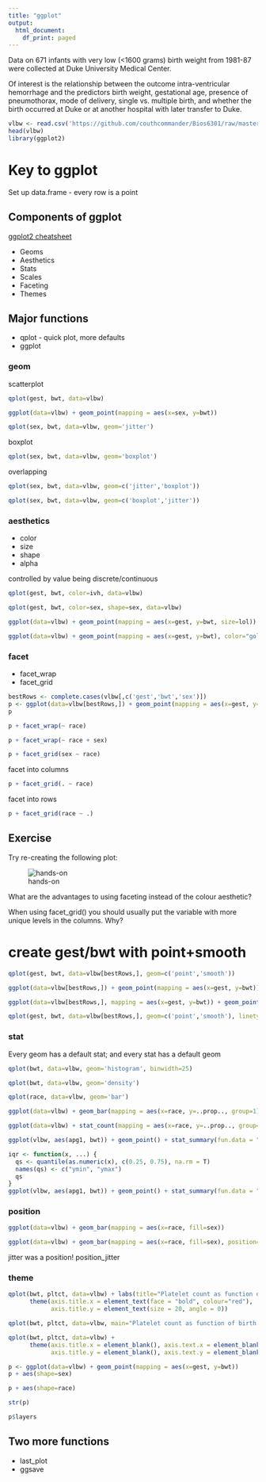 ```yaml
---
title: "ggplot"
output:
  html_document:
    df_print: paged
---
```


Data on 671 infants with very low (<1600 grams) birth weight from 1981-87 were collected at Duke University Medical Center.

Of interest is the relationship between the outcome intra-ventricular hemorrhage and the predictors birth weight, gestational age, presence of pneumothorax, mode of delivery, single vs. multiple birth, and whether the birth occurred at Duke or at another hospital with later transfer to Duke.

```r
vlbw <- read.csv('https://github.com/couthcommander/Bios6301/raw/master/datasets/vlbw.csv', row.names=1)
head(vlbw)
library(ggplot2)
```

# Key to ggplot

Set up data.frame - every row is a point

## Components of ggplot

[ggplot2 cheatsheet](https://www.rstudio.com/wp-content/uploads/2016/11/ggplot2-cheatsheet-2.1.pdf)

* Geoms
* Aesthetics
* Stats
* Scales
* Faceting
* Themes

## Major functions

* qplot - quick plot, more defaults
* ggplot

### geom

scatterplot

```r
qplot(gest, bwt, data=vlbw)
```

```r
ggplot(data=vlbw) + geom_point(mapping = aes(x=sex, y=bwt))
```

```r
qplot(sex, bwt, data=vlbw, geom='jitter')
```

boxplot

```r
qplot(sex, bwt, data=vlbw, geom='boxplot')
```

overlapping

```r
qplot(sex, bwt, data=vlbw, geom=c('jitter','boxplot'))
```

```r
qplot(sex, bwt, data=vlbw, geom=c('boxplot','jitter'))
```

### aesthetics

* color
* size
* shape
* alpha

controlled by value being discrete/continuous

```r
qplot(gest, bwt, color=ivh, data=vlbw)
```

```r
qplot(gest, bwt, color=sex, shape=sex, data=vlbw)
```

```r
ggplot(data=vlbw) + geom_point(mapping = aes(x=gest, y=bwt, size=lol))
```

```r
ggplot(data=vlbw) + geom_point(mapping = aes(x=gest, y=bwt), color="gold")
```

### facet

* facet_wrap
* facet_grid

```r
bestRows <- complete.cases(vlbw[,c('gest','bwt','sex')])
p <- ggplot(data=vlbw[bestRows,]) + geom_point(mapping = aes(x=gest, y=bwt))
p
```

```r
p + facet_wrap(~ race)
```

```r
p + facet_wrap(~ race + sex)
```

```r
p + facet_grid(sex ~ race)
```

facet into columns

```r
p + facet_grid(. ~ race)
```

facet into rows

```r
p + facet_grid(race ~ .)
```

## Exercise

Try re-creating the following plot:

![hands-on](https://github.com/couthcommander/Bios6301/blob/master/slides/images/ggplot_handson.png?raw=true)

What are the advantages to using faceting instead of the colour aesthetic?

When using facet_grid() you should usually put the variable with more unique levels in the columns. Why?

# create gest/bwt with point+smooth

```r
qplot(gest, bwt, data=vlbw[bestRows,], geom=c('point','smooth'))
```

```r
ggplot(data=vlbw[bestRows,]) + geom_point(mapping = aes(x=gest, y=bwt)) + geom_smooth(mapping = aes(x=gest, y=bwt))
```

```r
ggplot(data=vlbw[bestRows,], mapping = aes(x=gest, y=bwt)) + geom_point() + geom_smooth(method='loess')
```

```r
qplot(gest, bwt, data=vlbw[bestRows,], geom=c('point','smooth'), linetype=sex)
```

### stat

Every geom has a default stat; and every stat has a default geom

```r
qplot(bwt, data=vlbw, geom='histogram', binwidth=25)
```

```r
qplot(bwt, data=vlbw, geom='density')
```

```r
qplot(race, data=vlbw, geom='bar')
```

```r
ggplot(data=vlbw) + geom_bar(mapping = aes(x=race, y=..prop.., group=1))
```

```r
ggplot(data=vlbw) + stat_count(mapping = aes(x=race, y=..prop.., group=1))
```

```r
ggplot(vlbw, aes(apg1, bwt)) + geom_point() + stat_summary(fun.data = "mean_sdl", geom=c("errorbar"), color="red")
```

```r
iqr <- function(x, ...) {
  qs <- quantile(as.numeric(x), c(0.25, 0.75), na.rm = T)
  names(qs) <- c("ymin", "ymax")
  qs
}
ggplot(vlbw, aes(apg1, bwt)) + geom_point() + stat_summary(fun.data = "iqr", geom=c("ribbon"), alpha=0.4)
```

### position

```r
ggplot(data=vlbw) + geom_bar(mapping = aes(x=race, fill=sex))
```

```r
ggplot(data=vlbw) + geom_bar(mapping = aes(x=race, fill=sex), position="dodge")
```

jitter was a position! position_jitter

### theme

```r
qplot(bwt, pltct, data=vlbw) + labs(title="Platelet count as function of birth weight") +
      theme(axis.title.x = element_text(face = "bold", colour="red"),
            axis.title.y = element_text(size = 20, angle = 0))
```

```r
qplot(bwt, pltct, data=vlbw, main="Platelet count as function of birth weight")
```

```r
qplot(bwt, pltct, data=vlbw) +
      theme(axis.title.x = element_blank(), axis.text.x = element_blank(),
            axis.title.y = element_blank(), axis.text.y = element_blank())
```

```r
p <- ggplot(data=vlbw) + geom_point(mapping = aes(x=gest, y=bwt))
p + aes(shape=sex)
```

```r
p + aes(shape=race)
```

```r
str(p)
```

```r
p$layers
```

## Two more functions

* last_plot
* ggsave
